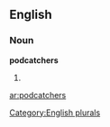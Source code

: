 
==English==

===Noun===
'''podcatchers'''

# {{plural of|[[podcatcher]]}}

[[Category:English plurals]]

[[ar:podcatchers]]